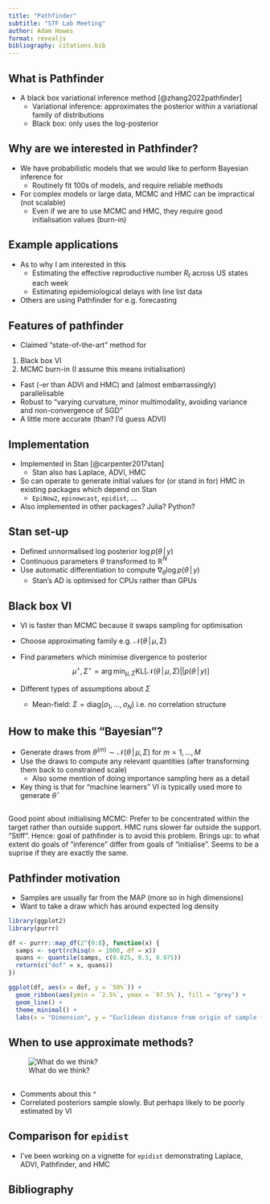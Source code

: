 ```yaml
---
title: "Pathfinder"
subtitle: "STF Lab Meeting"
author: Adam Howes
format: revealjs
bibliography: citations.bib
---
```


## What is Pathfinder

* A black box variational inference method [@zhang2022pathfinder]
  * Variational inference: approximates the posterior within a variational family of distributions
  * Black box: only uses the log-posterior

## Why are we interested in Pathfinder?

* We have probabilistic models that we would like to perform Bayesian inference for
  * Routinely fit 100s of models, and require reliable methods
* For complex models or large data, MCMC and HMC can be impractical (not scalable)
  * Even if we are to use MCMC and HMC, they require good initialisation values (burn-in)

## Example applications

* As to why I am interested in this
  * Estimating the effective reproductive number $R_t$ across US states each week
  * Estimating epidemiological delays with line list data
* Others are using Pathfinder for e.g. forecasting

## Features of pathfinder

* Claimed "state-of-the-art" method for
1. Black box VI
2. MCMC burn-in (I assume this means initialisation)
* Fast (-er than ADVI and HMC) and (almost embarrassingly) parallelisable
* Robust to "varying curvature, minor multimodality, avoiding variance and non-convergence of SGD"
* A little more accurate (than? I'd guess ADVI)

## Implementation

* Implemented in Stan [@carpenter2017stan]
  * Stan also has Laplace, ADVI, HMC
* So can operate to generate initial values for (or stand in for) HMC in existing packages which depend on Stan
  * `EpiNow2`, `epinowcast`, `epidist`, ...
* Also implemented in other packages? Julia? Python?

## Stan set-up

* Defined unnormalised log posterior $\log p(\theta \, | \, y)$
* Continuous parameters $\theta$ transformed to $\mathbb{R}^N$
* Use automatic differentiation to compute $\nabla_\theta \log p(\theta \, | \, y)$
  * Stan's AD is optimised for CPUs rather than GPUs

## Black box VI

* VI is faster than MCMC because it swaps sampling for optimisation
* Choose approximating family e.g. $\mathcal{N}(\theta \, | \, \mu, \Sigma)$
* Find parameters which minimise divergence to posterior
$$
\mu^\star, \Sigma^\star = \arg \min_{\mu, \Sigma} \text{KL}[\mathcal{N}(\theta \, | \, \mu, \Sigma) || p(\theta \, | \, y)]
$$

* Different types of assumptions about $\Sigma$
  * Mean-field: $\Sigma = \text{diag}(\sigma_1, \ldots, \sigma_N)$ i.e. no correlation structure

## How to make this "Bayesian"?

* Generate draws from $\theta^{(m)} \sim \mathcal{N}(\theta \, | \, \mu, \Sigma)$ for $m = 1, \ldots, M$
* Use the draws to compute any relevant quantities (after transforming them back to constrained scale)
  * Also some mention of doing importance sampling here as a detail
* Key thing is that for "machine learners" VI is typically used more to generate $\hat \theta$

##

Good point about initialising MCMC: 
Prefer to be concentrated within the target rather than outside support.
HMC runs slower far outside the support.
"Stiff".
Hence: goal of pathfinder is to avoid this problem.
Brings up: to what extent do goals of "inference" differ from goals of "initialise".
Seems to be a suprise if they are exactly the same.

## Pathfinder motivation

* Samples are usually far from the MAP (more so in high dimensions)
* Want to take a draw which has around expected log density

```r
library(ggplot2)
library(purrr)

df <- purrr::map_df(2^{0:8}, function(x) {
  samps <- sqrt(rchisq(n = 1000, df = x))
  quans <- quantile(samps, c(0.025, 0.5, 0.975))
  return(c("dof" = x, quans))
})

ggplot(df, aes(x = dof, y = `50%`)) +
  geom_ribbon(aes(ymin = `2.5%`, ymax = `97.5%`), fill = "grey") +
  geom_line() +
  theme_minimal() +
  labs(x = "Dimension", y = "Euclidean distance from origin of sample from Gaussian")
```

##

## When to use approximate methods?

![What do we think?](converge.png)

##

* Comments about this ^
* Correlated posteriors sample slowly. But perhaps likely to be poorly estimated by VI

## Comparison for `epidist`

* I've been working on a vignette for `epidist` demonstrating Laplace, ADVI, Pathfinder, and HMC

## Bibliography